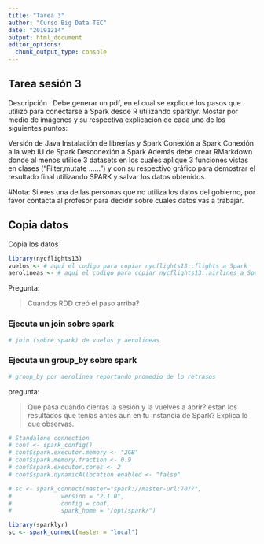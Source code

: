 ```yaml
---
title: "Tarea 3"
author: "Curso Big Data TEC"
date: "20191214"
output: html_document
editor_options: 
  chunk_output_type: console
---
```


## Tarea sesión 3

Descripción :
Debe generar un pdf, en el cual se expliqué los pasos que utilizó para conectarse a Spark desde R utilizando sparklyr. Mostar por medio de imágenes y su respectiva explicación de cada uno de los siguientes puntos:

Versión de Java
Instalación de librerías y Spark
Conexión a Spark
Conexión a la web IU de Spark
Desconexión a Spark
Además debe crear RMarkdown donde al menos utilice 3 datasets en los cuales aplique 3 funciones vistas en clases ("Filter,mutate ......") y con su respectivo gráfico para demostrar el resultado final utilizando SPARK y salvar los datos obtenidos.

#Nota: Si eres una de las personas que no utiliza los datos del gobierno, por favor contacta al profesor para decidir sobre cuales datos vas a trabajar.


## Copia datos

Copia los datos 

```r
library(nycflights13)
vuelos <- # aqui el codigo para copiar nycflights13::flights a Spark
aerolineas <- # aqui el codigo para copiar nycflights13::airlines a Spark
```

Pregunta: 

> Cuandos RDD creó el paso arriba?

### Ejecuta un join sobre spark

```r
# join (sobre spark) de vuelos y aerolineas
```

### Ejecuta un group_by sobre spark

```r
# group_by por aerolinea reportando promedio de lo retrasos
```

pregunta:

> Que pasa cuando cierras la sesión y la vuelves a abrir? 
> estan los resultados que tenias antes aun en tu instancia de Spark? 
> Explica lo que observas.

```r
# Standalone connection
# conf <- spark_config()
# conf$spark.executor.memory <- "2GB"
# conf$spark.memory.fraction <- 0.9
# conf$spark.executor.cores <- 2
# conf$spark.dynamicAllocation.enabled <- "false"

# sc <- spark_connect(master="spark://master-url:7077", 
#              version = "2.1.0",
#              config = conf,
#              spark_home = "/opt/spark/")
```

```r
library(sparklyr)
sc <- spark_connect(master = "local")
```

